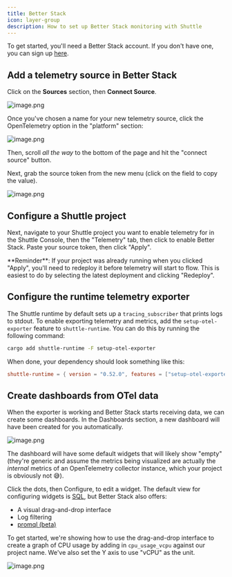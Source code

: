 ```yaml
---
title: Better Stack
icon: layer-group
description: How to set up Better Stack monitoring with Shuttle
---
```


To get started, you'll need a Better Stack account.
If you don't have one, you can sign up [here](https://betterstack.com/).

## Add a telemetry source in Better Stack

Click on the **Sources** section, then **Connect Source**.

![image.png](/images/telemetry/betterstack1.png)

Once you've chosen a name for your new telemetry source, click the OpenTelemetry option in the "platform" section:

![image.png](/images/telemetry/betterstack2.png)

Then, scroll *all the way* to the bottom of the page and hit the "connect source" button.

Next, grab the source token from the new menu (click on the field to copy the value).

![image.png](/images/telemetry/betterstack3.png)

## Configure a Shuttle project

Next, navigate to your Shuttle project you want to enable telemetry for in the Shuttle Console, then the "Telemetry" tab, then click to enable Better Stack.
Paste your source token, then click "Apply".

<Warning>
    **Reminder**: If your project was already running when you clicked "Apply", you'll need to redeploy it before telemetry will start to flow.
    This is easiest to do by selecting the latest deployment and clicking "Redeploy".
</Warning>

## Configure the runtime telemetry exporter

The Shuttle runtime by default sets up a `tracing_subscriber` that prints logs to stdout.
To enable exporting telemetry and metrics, add the `setup-otel-exporter` feature to `shuttle-runtime`.
You can do this by running the following command:

```bash
cargo add shuttle-runtime -F setup-otel-exporter
```

When done, your dependency should look something like this:

```toml Cargo.toml
shuttle-runtime = { version = "0.52.0", features = ["setup-otel-exporter"] }
```

## Create dashboards from OTel data

When the exporter is working and Better Stack starts receiving data, we can create some dashboards.
In the Dashboards section, a new dashboard will have been created for you automatically.

![image.png](/images/telemetry/betterstack4.png)

The dashboard will have some default widgets that will likely show "empty" (they're generic and assume the metrics being visualized are actually the *internal* metrics of an OpenTelemetry collector instance, which your project is obviously not 😅).

Click the dots, then Configure, to edit a widget.
The default view for configuring widgets is [SQL](https://betterstack.com/docs/logs/dashboards/sql-queries/), but Better Stack also offers:

- A visual drag-and-drop interface
- Log filtering
- [promql (beta)](https://betterstack.com/docs/logs/using-logtail/simplified-promql/)

To get started, we're showing how to use the drag-and-drop interface to create a graph of CPU usage by adding in `cpu_usage_vcpu` against our project name. We've also set the Y axis to use "vCPU" as the unit.

![image.png](/images/telemetry/betterstack5.png)
